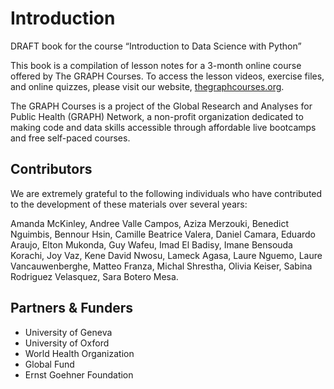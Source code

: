 # Introduction {.unnumbered}

DRAFT book for the course "Introduction to Data Science with Python"

This book is a compilation of lesson notes for a 3-month online course offered by The GRAPH Courses. To access the lesson videos, exercise files, and online quizzes, please visit our website, [thegraphcourses.org](https://thegraphcourses.org).

The GRAPH Courses is a project of the Global Research and Analyses for Public Health (GRAPH) Network, a non-profit organization dedicated to making code and data skills accessible through affordable live bootcamps and free self-paced courses.

## Contributors

We are extremely grateful to the following individuals who have contributed to the development of these materials over several years:

Amanda McKinley, Andree Valle Campos, Aziza Merzouki, Benedict Nguimbis, Bennour Hsin, Camille Beatrice Valera, Daniel Camara, Eduardo Araujo, Elton Mukonda, Guy Wafeu, Imad El Badisy, Imane Bensouda Korachi, Joy Vaz, Kene David Nwosu, Lameck Agasa, Laure Nguemo, Laure Vancauwenberghe, Matteo Franza, Michal Shrestha, Olivia Keiser, Sabina Rodriguez Velasquez, Sara Botero Mesa. 

## Partners & Funders

- University of Geneva
- University of Oxford
- World Health Organization
- Global Fund
- Ernst Goehner Foundation

